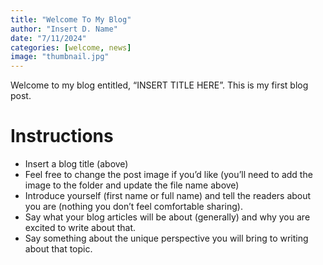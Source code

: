 ```yaml
---
title: "Welcome To My Blog"
author: "Insert D. Name"
date: "7/11/2024"
categories: [welcome, news]
image: "thumbnail.jpg"
---
```


Welcome to my blog entitled, "INSERT TITLE HERE".
This is my first blog post.

# Instructions {#sec-instructions}

- Insert a blog title (above)
- Feel free to change the post image if you'd like (you'll need to add the image to the folder and update the file name above)
- Introduce yourself (first name or full name) and tell the readers about you are (nothing you don't feel comfortable sharing).
- Say what your blog articles will be about (generally) and why you are excited to write about that.
- Say something about the unique perspective you will bring to writing about that topic.
